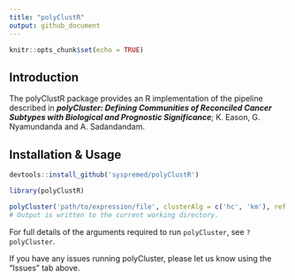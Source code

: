 ```yaml
---
title: "polyClustR"
output: github_document
---
```


```r
knitr::opts_chunk$set(echo = TRUE)
```

## Introduction

The polyClustR package provides an R implementation of the pipeline described in ***polyCluster: Defining Communities of Reconciled Cancer Subtypes with Biological and Prognostic Significance***; K. Eason, G. Nyamundanda and A. Sadandandam.

## Installation & Usage

```r
devtools::install_github('syspremed/polyClustR')

library(polyClustR)

polyCluster('path/to/expression/file', clusterAlg = c('hc', 'km'), ref = 'test_run')
# Output is written to the current working directory.
```

For full details of the arguments required to run `polyCluster`, see `?polyCluster`.

If you have any issues running polyCluster, please let us know using the "Issues" tab above.
